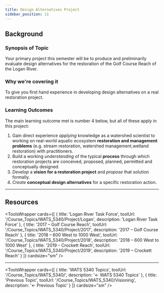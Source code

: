```yaml
---
title: Design Alternatives Project
sidebar_position: 11
---
```


## Background

### Synopsis of Topic

Your primary project this semester will be to produce and preliminarily evaluate design alternatives for the restoration of the Golf Course Reach of the Logan River.

### Why we're covering it

To give you first hand experience in developing design alternatives on a real restoration project.

### Learning Outcomes

The main learning outcome met is number 4 below, but all of these apply in this project:

1. Gain direct experience *applying* knowledge as a watershed scientist to working on real-world aquatic ecosystem **restoration and management problems** (e.g. stream restoration, watershed management,wetland restoration) with practitioners. 
2. Build a working *understanding* of the typical **process** through which restoration projects are conceived, proposed, planned, permitted and conceptually designed. 
3. *Develop* a **vision for a restoration project** and *propose* that solution formally.
4. *Create* **conceptual design alternatives** for a specific restoration action.

------

## Resources




<ToolsWrapper
  cards={[
	{
	  title: 'Logan River Task Force',
	  toolUrl: '/Course_Topics/WATS_5340/Project/Logan',
	  description: 'Logan River Task Force'
	},
	{
	  title: '2017 – Golf Course Reach',
	  toolUrl: '/Course_Topics/WATS_5340/Project/2017',
	  description: '2017 – Golf Course Reach'
	},
	{
	  title: '2018 – 600 West to 1000 West',
	  toolUrl: '/Course_Topics/WATS_5340/Project/2018',
	  description: '2018 – 600 West to 1000 West'
	},
	{
	  title: '2019 – Crockett Reach',
	  toolUrl: '/Course_Topics/WATS_5340/Project/2019',
	  description: '2019 – Crockett Reach'
	}
  ]}
  cardsize="sm"
/>





-----

<ToolsWrapper
  cards={[
	{
	  title: 'WATS 5340 Topics',
	  toolUrl: '/Course_Topics/WATS_5340/',
	  description: '← WATS 5340 Topics'
	},
	{
	  title: 'Previous Topic',
	  toolUrl: '/Course_Topics/WATS_5340/Visioning',
	  description: '← Previous Topic'
	}
  ]}
  cardsize="sm"
/>

